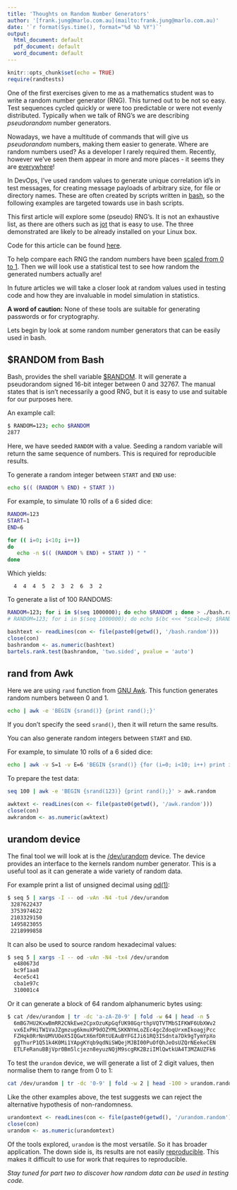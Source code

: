 ```yaml
---
title: 'Thoughts on Random Number Generators'
author: '[frank.jung@marlo.com.au](mailto:frank.jung@marlo.com.au)'
date: '`r format(Sys.time(), format="%d %b %Y")`'
output:
  html_document: default
  pdf_document: default
  word_document: default
---
```


```r
knitr::opts_chunk$set(echo = TRUE)
require(randtests)
```

One of the first exercises given to me as a mathematics student was to write a
random number generator (RNG). This turned out to be not so easy. Test sequences
cycled quickly or were too predictable or were not evenly distributed. Typically
when we talk of RNG's we are describing *pseudorandom* number generators.

Nowadays, we have a multitude of commands that will give us *pseudorandom*
numbers, making them easier to generate. Where are random numbers used? As a
developer I rarely required them. Recently, however we've seen them appear in
more and more places - it seems they are
[everywhere](https://en.wikipedia.org/wiki/Applications_of_randomness)!

In DevOps, I've used random values to generate unique correlation id's in test
messages, for creating message payloads of arbitrary size, for file or directory
names. These are often created by scripts written in
[bash](https://linux.die.net/man/1/bash), so the following examples are targeted
towards use in bash scripts.

This first article will explore some (pseudo) RNG's. It is not an exhaustive
list, as there are others such as [jot](https://man.openbsd.org/jot.1) that is
easy to use. The three demonstrated are likely to be already installed on your
Linux box.

Code for this article can be found [here](https://github.com/frankhjung/random).

To help compare each RNG the random numbers have been [scaled from 0 to
1](https://en.wikipedia.org/wiki/Feature_scaling). Then we will look use a
statistical test to see how random the generated numbers actually are!

In future articles we will take a closer look at random values used in testing
code and how they are invaluable in model simulation in statistics.

**A word of caution:** None of these tools are suitable for generating passwords
or for cryptography.

Lets begin by look at some random number generators that can be easily used in
bash.


## $RANDOM from Bash

Bash, provides the shell variable
[$RANDOM](http://tldp.org/LDP/abs/html/randomvar.html). It will generate a
pseudorandom signed 16-bit integer between 0 and 32767. The manual states that
is isn't necessarily a good RNG, but it is easy to use and suitable for our
purposes here.

An example call:

```bash
$ RANDOM=123; echo $RANDOM
2877
```

Here, we have seeded `RANDOM` with a value. Seeding a random variable will
return the same sequence of numbers. This is required for reproducible results.

To generate a random integer between `START` and `END` use:

```bash
echo $(( (RANDOM % END) + START ))
```

For example, to simulate 10 rolls of a 6 sided dice:

```bash
RANDOM=123
START=1
END=6

for (( i=0; i<10; i++))
do
   echo -n $(( (RANDOM % END) + START )) " "
done
```

Which yields:

```
  4  4  4  5  2  3  2  6  3  2
```

To generate a list of 100 RANDOMS:

```bash
RANDOM=123; for i in $(seq 1000000); do echo $RANDOM ; done > ./bash.random
# RANDOM=123; for i in $(seq 1000000); do echo $(bc <<< "scale=8; $RANDOM/32767") ; done > ./bash.random
```

```r
bashtext <- readLines(con <- file(paste0(getwd(), '/bash.random')))
close(con)
bashrandom <- as.numeric(bashtext)
bartels.rank.test(bashrandom, 'two.sided', pvalue = 'auto')
```


## rand from Awk

Here we are using `rand` function from [GNU
Awk](https://www.gnu.org/software/gawk/). This function generates random numbers
between 0 and 1.

```bash
echo | awk -e 'BEGIN {srand()} {print rand();}'
```

If you don't specify the seed `srand()`, then it will return the same results.

You can also generate random integers between `START` and `END`.

For example, to simulate 10 rolls of a 6 sided dice:

```bash
echo | awk -v S=1 -v E=6 'BEGIN {srand()} {for (i=0; i<10; i++) print int(rand() * E + S);}'
```

To prepare the test data:

```bash
seq 100 | awk -e 'BEGIN {srand(123)} {print rand();}' > awk.random
```

```r
awktext <- readLines(con <- file(paste0(getwd(), '/awk.random')))
close(con)
awkrandom <- as.numeric(awktext)
```


## urandom device

The final tool we will look at is the
[/dev/urandom](https://www.systutorials.com/docs/linux/man/4-urandom/) device.
The device provides an interface to the kernels random number generator. This is
a useful tool as it can generate a wide variety of random data.

For example print a list of unsigned decimal using
[od(1)](http://man7.org/linux/man-pages/man1/od.1.html):

```bash
$ seq 5 | xargs -I -- od -vAn -N4 -tu4 /dev/urandom
 3287622437
 3753974622
 2103329150
 1495823055
 2218999858
```

It can also be used to source random hexadecimal values:

```bash
$ seq 5 | xargs -I -- od -vAn -N4 -tx4 /dev/urandom
  e480673d
  bc9f1aa8
  4ece5c41
  cba1e97c
  310001c4
```

Or it can generate a block of 64 random alphanumeric bytes using:

```bash
$ cat /dev/urandom | tr -dc 'a-zA-Z0-9' | fold -w 64 | head -n 5
  6mBG7HU2KxwBmRR2CNkEwe2CpxOzuKpGqfUK98GqrthpVQTVTMbSIFKWF6UbXWv2
  vx6IxPHiTW1VaJZgmzug6kmuXP9dOZYMLSKKNYmLoZEc4gcZdoqUrxmIkoagjPcc
  FZHqk0RrNnUMVUOeX5IQGwtX6mfDRtUEAuBYFGIJi61RQ3ISdnta7Dk9gTymYpXo
  ggThurP1Q51k4K0Mi1YApgKYqb9qdNiSWQejMJBI00PuOfQhJeOsUZQrNEekeCEN
  ETLFeRanuBBjVpr0Bm5lcjezn8eyuzNQjM9scgRK2BziIMlQwtkUA4T3MZAUZFk6
```

To test the `urandom` device, we will generate a list of 2 digit values, then
normalise them to range from 0 to 1:

```bash
cat /dev/urandom | tr -dc '0-9' | fold -w 2 | head -100 > urandom.random
```

Like the other examples above, the test suggests we can reject the alternative
hypothesis of non-randomness. 

```r
urandomtext <- readLines(con <- file(paste0(getwd(), '/urandom.random')))
close(con)
urandom <- as.numeric(urandomtext)
```

Of the tools explored, `urandom` is the most versatile. So it has broader
application. The down side is, its results are not easily
[reproducible](https://en.wikipedia.org/wiki/Reproducibility). This makes it
difficult to use for work that requires to reproducible.

*Stay tuned for part two to discover how random data can be used in testing code.*
